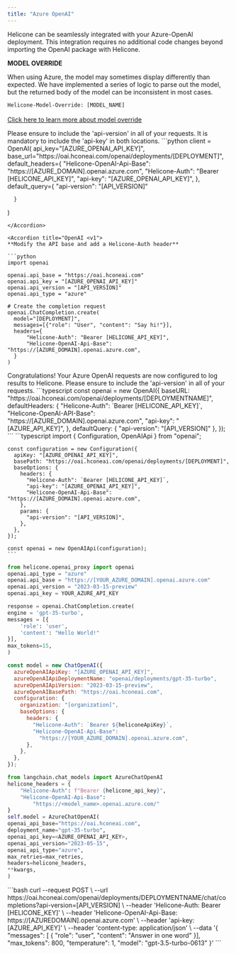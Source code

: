 ```yaml
---
title: "Azure OpenAI"
---
```


Helicone can be seamlessly integrated with your Azure-OpenAI deployment. This integration requires no additional code changes beyond importing the OpenAI package with Helicone.

<Note>
<b>MODEL OVERRIDE</b>

When using Azure, the model may sometimes display differently than expected. We have implemented a series of logic to parse out the model, but the returned body of the model can be inconsistent in most cases.

<code>Helicone-Model-Override: [MODEL_NAME]</code>
<br/>
<br/>
<a href="/helicone-headers/helicone-headers"> Click here to learn more about model override</a>
</Note>

<Tabs>
 <Tab title="Python">
 <Note>Please ensure to include the 'api-version' in all of your requests.</Note>
<AccordionGroup>
  <Accordion title="OpenAI v1+">
  <Note>It is mandatory to include the 'api-key' in both locations.</Note>
  ```python
    client = OpenAI(
      api_key="[AZURE_OPENAI_API_KEY]",
      base_url="https://oai.hconeai.com/openai/deployments/[DEPLOYMENT]",
      default_headers={
          "Helicone-OpenAI-Api-Base": "https://[AZURE_DOMAIN].openai.azure.com",
          "Helicone-Auth": "Bearer [HELICONE_API_KEY]",
          "api-key": "[AZURE_OPENAI_API_KEY]",
      },
      default_query={
          "api-version": "[API_VERSION]"
      
      }
  )
  ```
  </Accordion>

  <Accordion title="OpenAI <v1">
  **Modify the API base and add a Helicone-Auth header**

```python
import openai

openai.api_base = "https://oai.hconeai.com"
openai.api_key = "[AZURE_OPENAI_API_KEY]"
openai.api_version = "[API_VERSION]"
openai.api_type = "azure"

# Create the completion request
openai.ChatCompletion.create(
    model="[DEPLOYMENT]",
    messages=[{"role": "User", "content": "Say hi!"}],
    headers={
        "Helicone-Auth": "Bearer [HELICONE_API_KEY]",
        "Helicone-OpenAI-Api-Base": "https://[AZURE_DOMAIN].openai.azure.com",
    }
)
```

  </Accordion>
</AccordionGroup>
    Congratulations! Your Azure OpenAI requests are now configured to log results to Helicone.
  </Tab>

<Tab title="Node.js">
<Note>Please ensure to include the 'api-version' in all of your requests.</Note>
<AccordionGroup>

  <Accordion title="OpenAI v4+">
    ```typescript
    const openai = new OpenAI({
      baseURL: "https://oai.hconeai.com/openai/deployments/[DEPLOYMENTNAME]",
      defaultHeaders: {
        "Helicone-Auth": `Bearer [HELICONE_API_KEY]`,
        "Helicone-OpenAI-API-Base": "https://[AZURE_DOMAIN].openai.azure.com",
        "api-key": "[AZURE_API_KEY]",
      },
      defaultQuery: { "api-version": "[API_VERSION]" },
    });
    ```
  </Accordion>

  <Accordion title="OpenAI <v4">
    ```typescript
    import { Configuration, OpenAIApi } from "openai";

    const configuration = new Configuration({
      apiKey: "[AZURE_OPENAI_API_KEY]",
      basePath: "https://oai.hconeai.com/openai/deployments/[DEPLOYMENT]",
      baseOptions: {
        headers: {
          "Helicone-Auth": `Bearer [HELICONE_API_KEY]`,
          "api-key": "[AZURE_OPENAI_API_KEY]",
          "Helicone-OpenAI-Api-Base": "https://[AZURE_DOMAIN].openai.azure.com",
        },
        params: {
          "api-version": "[API_VERSION]",
        },
      },
    });

    const openai = new OpenAIApi(configuration);
    ```

  </Accordion>
</AccordionGroup>

</Tab>
<Tab title="Python w/package">

```python
from helicone.openai_proxy import openai
openai.api_type = "azure"
openai.api_base = "https://[YOUR_AZURE_DOMAIN].openai.azure.com"
openai.api_version = "2023-03-15-preview"
openai.api_key = YOUR_AZURE_API_KEY

response = openai.ChatCompletion.create(
engine = 'gpt-35-turbo',
messages = [{
    'role': 'user',
    'content': "Hello World!"
}],
max_tokens=15,
)

```

</Tab>

<Tab title="LangChain JS">

```javascript
const model = new ChatOpenAI({
  azureOpenAIApiKey: "[AZURE_OPENAI_API_KEY]",
  azureOpenAIApiDeploymentName: "openai/deployments/gpt-35-turbo",
  azureOpenAIApiVersion: "2023-03-15-preview",
  azureOpenAIBasePath: "https://oai.hconeai.com",
  configuration: {
    organization: "[organization]",
    baseOptions: {
      headers: {
        "Helicone-Auth": `Bearer ${heliconeApiKey}`,
        "Helicone-OpenAI-Api-Base":
          "https://[YOUR_AZURE_DOMAIN].openai.azure.com",
      },
    },
  },
});
```

</Tab>

<Tab title="LangChain">

```python
from langchain.chat_models import AzureChatOpenAI
helicone_headers = {
    "Helicone-Auth": f"Bearer {helicone_api_key}",
    "Helicone-OpenAI-Api-Base":
        "https://<model_name>.openai.azure.com/"
}
self.model = AzureChatOpenAI(
openai_api_base="https://oai.hconeai.com",
deployment_name="gpt-35-turbo",
openai_api_key=<AZURE_OPENAI_API_KEY>,
openai_api_version="2023-05-15",
openai_api_type="azure",
max_retries=max_retries,
headers=helicone_headers,
**kwargs,
)
```

</Tab>
<Tab title="cURL">
  ```bash
    curl --request POST \
    --url https://oai.hconeai.com/openai/deployments/DEPLOYMENTNAME/chat/completions?api-version=[API_VERSION] \
    --header 'Helicone-Auth: Bearer [HELICONE_KEY]' \
    --header 'Helicone-OpenAI-Api-Base: https://[AZUREDOMAIN].openai.azure.com' \
    --header 'api-key: [AZURE_API_KEY]' \
    --header 'content-type: application/json' \
    --data '{
      "messages": [
        {
          "role": "user",
          "content": "Answer in one word"
        }],
      "max_tokens": 800,
      "temperature": 1,
      "model": "gpt-3.5-turbo-0613"
    }'
  ```
</Tab>
</Tabs>
